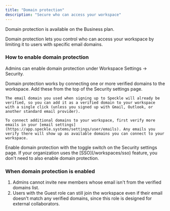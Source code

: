 ```yaml
---
title: "Domain protection"
description: "Secure who can access your workspace"
---
```


<Note>
  Domain protection is available on the Business plan.
</Note>

Domain protection lets you control who can access your workspace by limiting it to users with specific email domains.

### How to enable domain protection
Admins can enable domain protection under Workspace Settings -> Security.

<Steps>
  <Step title="Connect verified domains to workspace">
    Domain protection works by connecting one or more verified domains to the workspace. Add these from the top of the Security settings page.
    
    The email domain you used when signing up to Speckle will already be verified, so you can add it as a verified domain to your workspace with a single click (unless you signed up with Gmail, Outlook, or another standard email provider).

    To connect additional domains to your workspace, first verify more emails in your [email settings](https://app.speckle.systems/settings/user/emails). Any emails you verify there will show up as available domains you can connect to your workspace.
  </Step>
  <Step title="Enable domain protection">
    Enable domain protection with the toggle switch on the Security settings page.
    </Step>
</Steps>

<Info>
  If your organization uses the [SSO](/workspaces/sso) feature, you don't need to also enable domain protection.
</Info>

### When domain protection is enabled

1. Admins cannot invite new members whose email isn't from the verified domains list.
2. Users with the Guest role can still join the workspace even if their email doesn't match any verified domains, since this role is designed for external collaborators.
